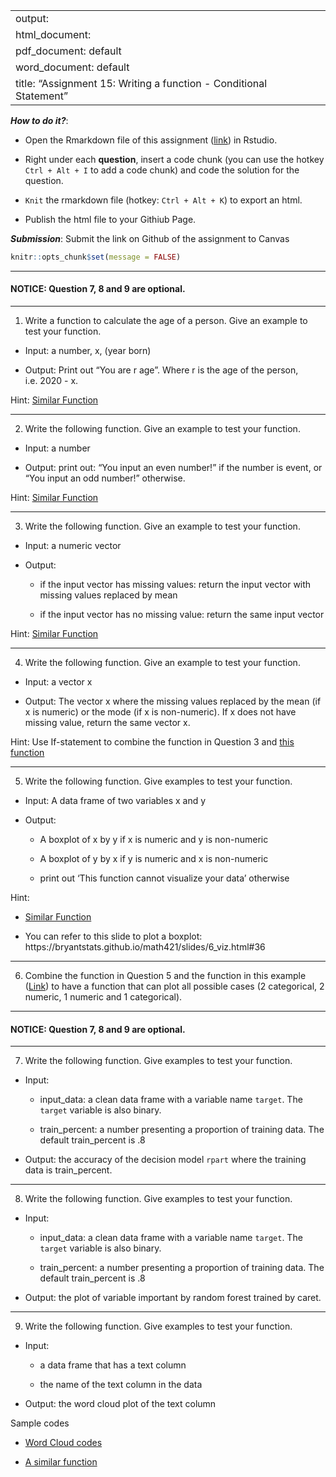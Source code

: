 
---
output: 
  html_document:
  pdf_document: default
  word_document: default
title: "Assignment 15: Writing a function - Conditional Statement"
---

***How to do it?***: 

- Open the Rmarkdown file of this assignment ([link](assignment15.Rmd)) in Rstudio. 

- Right under each **question**, insert  a code chunk (you can use the hotkey `Ctrl + Alt + I` to add a code chunk) and code the solution for the question. 

- `Knit` the rmarkdown file (hotkey: `Ctrl + Alt + K`) to export an html.  

-  Publish the html file to your Githiub Page. 

***Submission***: Submit the link on Github of the assignment to Canvas

```{r setup, include=FALSE}
knitr::opts_chunk$set(message = FALSE)
```

-------

#### NOTICE: Question 7, 8 and 9 are optional. 

-------

1. Write a function to calculate the age of a person.  Give an example to test your function. 

- Input: a number, x, (year born)

- Output: Print out "You are r age". Where r is the age of the person, i.e. 2020 - x. 

Hint: [Similar Function](https://bryantstats.github.io/math421/gganimate/17_writing_functions.html#42)

-------

2. Write the following function. Give an example to test your function. 

- Input: a number

- Output: print out: "You input an even number!" if the number is event, or "You input an odd number!" otherwise. 

Hint: [Similar Function](https://bryantstats.github.io/math421/gganimate/17_writing_functions.html#46)

-------

3. Write the following function.  Give an example to test your function. 

- Input: a numeric vector 

- Output:  

  - if the input vector has missing values: return the input vector with missing values replaced by mean
  
  - if the input vector has no missing value: return the same input vector
  
Hint: [Similar Function](https://bryantstats.github.io/math421/gganimate/17_writing_functions.html#50)

-------

4. Write the following function.  Give an example to test your function. 

- Input: a vector x 

- Output:  The vector x where the missing values replaced by the mean (if x is numeric) or the mode (if x is non-numeric).  If x does not have missing value, return the same vector x.  

Hint: Use If-statement to combine the function in Question 3 and [this function](https://bryantstats.github.io/math421/gganimate/17_writing_functions.html#49)

-------

5. Write the following function. Give examples to test your function. 

- Input: A data frame of two variables x and y

- Output: 

  - A boxplot of x by y if x is numeric and y is non-numeric
 
  - A boxplot of y by x if y is numeric and x is non-numeric
 
  - print out 'This function cannot visualize your data' otherwise

Hint: 

- [Similar Function](https://bryantstats.github.io/math421/gganimate/17_writing_functions.html#53)
 
- You can refer to this slide to plot a boxplot: https://bryantstats.github.io/math421/slides/6_viz.html#36
 
-------
 
6. Combine the function in Question 5 and the function in this example ([Link](https://bryantstats.github.io/math421/gganimate/17_writing_functions.html#53)) to have a function that can plot all possible cases (2 categorical, 2 numeric, 1 numeric and 1 categorical). 

-------

#### NOTICE: Question 7, 8 and 9 are optional. 

-------

7. Write the following function. Give examples to test your function. 

- Input: 

  - input_data: a clean data frame with a variable name `target`. The `target` variable is also binary. 
  
  - train_percent: a number presenting a proportion of training data. The default train_percent is .8

- Output: the accuracy of the decision model `rpart` where the training data is train_percent. 

-------

8. Write the following function. Give examples to test your function. 

- Input: 

  - input_data: a clean data frame with a variable name `target`. The `target` variable is also binary. 
  
  - train_percent: a number presenting a proportion of training data. The default train_percent is .8

- Output: the plot of variable important by random forest trained by caret. 


---
9. Write the following function. Give examples to test your function. 

- Input: 

  - a data frame that has a text column 
  
  - the name of the text column in the data

- Output: the word cloud plot of the text column

Sample codes

- [Word Cloud codes](https://bryantstats.github.io/math421/assignments/text_mining_sample_codes2.html#Total_Word_Cloud)

- [A similar function](https://bryantstats.github.io/math421/gganimate/17_writing_functions.html#10)


